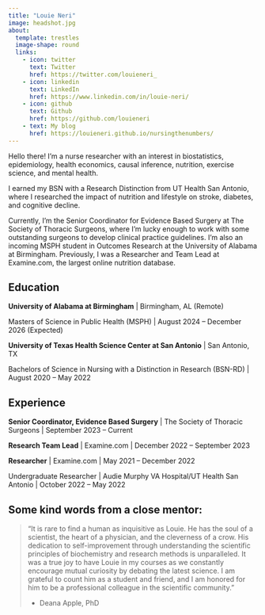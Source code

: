 ```yaml
---
title: "Louie Neri"
image: headshot.jpg
about:
  template: trestles
  image-shape: round
  links:
    - icon: twitter
      text: Twitter
      href: https://twitter.com/louieneri_
    - icon: linkedin
      text: LinkedIn
      href: https://www.linkedin.com/in/louie-neri/
    - icon: github
      text: Github
      href: https://github.com/louieneri
    - text: My blog
      href: https://louieneri.github.io/nursingthenumbers/
---
```


Hello there! I'm a nurse researcher with an interest in biostatistics, epidemiology, health economics, causal inference, nutrition, exercise science, and mental health.

I earned my BSN with a Research Distinction from UT Health San Antonio, where I researched the impact of nutrition and lifestyle on stroke, diabetes, and cognitive decline.

Currently, I'm the Senior Coordinator for Evidence Based Surgery at The Society of Thoracic Surgeons, where I'm lucky enough to work with some outstanding surgeons to develop clinical practice guidelines. I'm also an incoming MSPH student in Outcomes Research at the University of Alabama at Birmingham. Previously, I was a Researcher and Team Lead at Examine.com, the largest online nutrition database.

## Education

**University of Alabama at Birmingham** \| Birmingham, AL (Remote)

Masters of Science in Public Health (MSPH) \| August 2024 – December 2026 (Expected)

**University of Texas Health Science Center at San Antonio** \| San Antonio, TX

Bachelors of Science in Nursing with a Distinction in Research (BSN-RD) \| August 2020 – May 2022

## Experience

**Senior Coordinator, Evidence Based Surgery** \| The Society of Thoracic Surgeons \| September 2023 – Current

**Research Team Lead** \| Examine.com \| December 2022 – September 2023

**Researcher** \| Examine.com \| May 2021 – December 2022

Undergraduate Researcher \| Audie Murphy VA Hospital/UT Health San Antonio \| October 2022 – May 2022

## Some kind words from a close mentor:

> “It is rare to find a human as inquisitive as Louie. He has the soul of a scientist, the heart of a physician, and the cleverness of a crow. His dedication to self-improvement through understanding the scientific principles of biochemistry and research methods is unparalleled. It was a true joy to have Louie in my courses as we constantly encourage mutual curiosity by debating the latest science. I am grateful to count him as a student and friend, and I am honored for him to be a professional colleague in the scientific community.”
>
> -   Deana Apple, PhD

